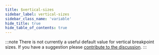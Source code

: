 ```yaml
---
title: $vertical-sizes
sidebar_label: vertical-sizes
sidebar_class_name: 'variable'
hide_title: true
hide_table_of_contents: true
---
```


<DocPage fieldName="vertical-sizes" fieldType="variable" spec={Spec} />

:::note
There is not currently a useful default value for vertical breakpoint sizes. If you have a suggestion please [contribute to the discussion](https://github.com/roydukkey/sass-fairy/issues/1).
:::
